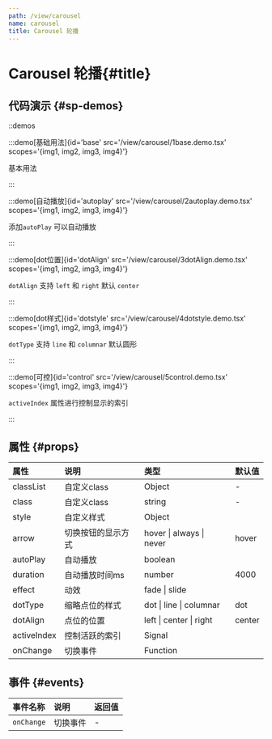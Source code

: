 ```yaml
---
path: /view/carousel
name: carousel
title: Carousel 轮播
---
```



<div class="sys-ctx-main-left">

# Carousel 轮播\{#title\}

## 代码演示 \{#sp-demos\}

::demos

:::demo[基础用法]{id='base' src='/view/carousel/1base.demo.tsx' scopes='{img1, img2, img3, img4}'}

基本用法

:::



:::demo[自动播放]{id='autoplay' src='/view/carousel/2autoplay.demo.tsx' scopes='{img1, img2, img3, img4}'}

添加`autoPlay` 可以自动播放

:::



:::demo[dot位置]{id='dotAlign' src='/view/carousel/3dotAlign.demo.tsx' scopes='{img1, img2, img3, img4}'}

`dotAlign` 支持 `left` 和 `right`  默认 `center`

:::


:::demo[dot样式]{id='dotstyle' src='/view/carousel/4dotstyle.demo.tsx' scopes='{img1, img2, img3, img4}'}

`dotType` 支持 `line` 和 `columnar`  默认圆形

:::


:::demo[可控]{id='control' src='/view/carousel/5control.demo.tsx' scopes='{img1, img2, img3, img4}'}

`activeIndex` 属性进行控制显示的索引

:::




## 属性 \{#props\}

| 属性 | 说明 | 类型 | 默认值 |
| :--- | :---- | :--- | :--- |
|classList|自定义class|Object|-|
|class|自定义class|string|-|
|style|自定义样式|Object||
|arrow|切换按钮的显示方式|hover &#124; always &#124; never|hover|
|autoPlay|自动播放|boolean||
|duration|自动播放时间ms|number|4000|
|effect|动效|fade &#124; slide||
|dotType|缩略点位的样式|dot &#124; line &#124; columnar|dot|
|dotAlign|点位的位置|left &#124; center &#124; right|center|
|activeIndex|控制活跃的索引|Signal||
|onChange|切换事件|Function||


## 事件 \{#events\}

| 事件名称 | 说明 | 返回值|
| :--- | :---- | :--- |
|`onChange`|切换事件|-|

</div>

